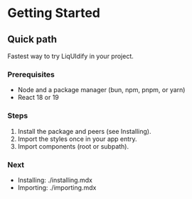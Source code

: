 # Getting Started
## Quick path
Fastest way to try LiqUIdify in your project.

### Prerequisites
- Node and a package manager (bun, npm, pnpm, or yarn)
- React 18 or 19

### Steps
1. Install the package and peers (see Installing).
2. Import the styles once in your app entry.
3. Import components (root or subpath).

### Next
- Installing: ./installing.mdx
- Importing: ./importing.mdx

